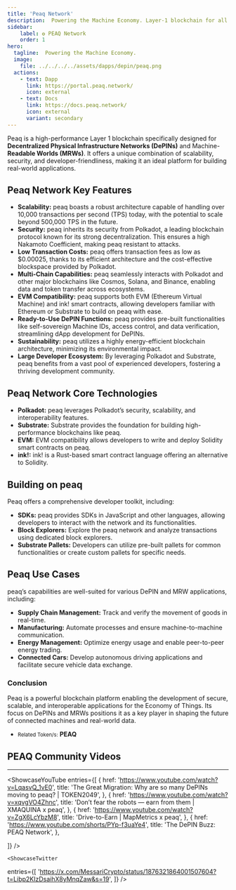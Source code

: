 ```yaml
---
title: 'Peaq Network'
description:  Powering the Machine Economy. Layer-1 blockchain for all things real. Home of DePIN, Machine RWA, and Machine DeFi.
sidebar:
    label: ✪ PEAQ Network
    order: 1
hero:
  tagline:  Powering the Machine Economy.
  image: 
    file: ../../../../assets/dapps/depin/peaq.png
  actions:
    - text: Dapp
      link: https://portal.peaq.network/
      icon: external
    - text: Docs
      link: https://docs.peaq.network/
      icon: external
      variant: secondary
---
```



Peaq is a high-performance Layer 1 blockchain specifically designed for **Decentralized Physical Infrastructure Networks (DePINs)** and Machine-**Readable Worlds (MRWs)**. It offers a unique combination of scalability, security, and developer-friendliness, making it an ideal platform for building real-world applications.

## Peaq Network Key Features
- **Scalability:** peaq boasts a robust architecture capable of handling over 10,000 transactions per second (TPS) today, with the potential to scale beyond 500,000 TPS in the future.
- **Security:** peaq inherits its security from Polkadot, a leading blockchain protocol known for its strong decentralization. This ensures a high Nakamoto Coefficient, making peaq resistant to attacks.
- **Low Transaction Costs:** peaq offers transaction fees as low as $0.00025, thanks to its efficient architecture and the cost-effective blockspace provided by Polkadot.
- **Multi-Chain Capabilities:** peaq seamlessly interacts with Polkadot and other major blockchains like Cosmos, Solana, and Binance, enabling data and token transfer across ecosystems.
- **EVM Compatibility:** peaq supports both EVM (Ethereum Virtual Machine) and ink! smart contracts, allowing developers familiar with Ethereum or Substrate to build on peaq with ease.
- **Ready-to-Use DePIN Functions:** peaq provides pre-built functionalities like self-sovereign Machine IDs, access control, and data verification, streamlining dApp development for DePINs.
- **Sustainability:** peaq utilizes a highly energy-efficient blockchain architecture, minimizing its environmental impact.
- **Large Developer Ecosystem:** By leveraging Polkadot and Substrate, peaq benefits from a vast pool of experienced developers, fostering a thriving development community.

## Peaq Network Core Technologies
- **Polkadot:** peaq leverages Polkadot’s security, scalability, and interoperability features.
- **Substrate:** Substrate provides the foundation for building high-performance blockchains like peaq.
- **EVM:** EVM compatibility allows developers to write and deploy Solidity smart contracts on peaq.
- **ink!:** ink! is a Rust-based smart contract language offering an alternative to Solidity.

## Building on peaq
Peaq offers a comprehensive developer toolkit, including:
- **SDKs:** peaq provides SDKs in JavaScript and other languages, allowing developers to interact with the network and its functionalities.
- **Block Explorers:** Explore the peaq network and analyze transactions using dedicated block explorers.
- **Substrate Pallets:** Developers can utilize pre-built pallets for common functionalities or create custom pallets for specific needs.

## Peaq Use Cases
peaq’s capabilities are well-suited for various DePIN and MRW applications, including:
- **Supply Chain Management:** Track and verify the movement of goods in real-time.
- **Manufacturing:** Automate processes and ensure machine-to-machine communication.
- **Energy Management:** Optimize energy usage and enable peer-to-peer energy trading.
- **Connected Cars:** Develop autonomous driving applications and facilitate secure vehicle data exchange.

### Conclusion
Peaq is a powerful blockchain platform enabling the development of secure, scalable, and interoperable applications for the Economy of Things. Its focus on DePINs and MRWs positions it as a key player in shaping the future of connected machines and real-world data.
- <small>Related Token/s:</small> **PEAQ**



## PEAQ Community Videos
------------
<ShowcaseYouTube
  entries={[
    {
      href: 'https://www.youtube.com/watch?v=LqasvQ_1vE0',
      title: 'The Great Migration: Why are so many DePINs moving to peaq? | TOKEN2049',
    },
        {
      href: 'https://www.youtube.com/watch?v=xqvgVO4Zhnc',
      title: 'Don’t fear the robots — earn from them | XMAQUINA x peaq',
    },
        {
      href: 'https://www.youtube.com/watch?v=ZgX6LcYbzM8',
      title: 'Drive-to-Earn | MapMetrics x peaq',
    },
        {
      href: 'https://www.youtube.com/shorts/PYp-f3uaYe4',
      title: 'The DePIN Buzz: PEAQ Network',
    },
  
  ]} />

    <ShowcaseTwitter
  entries={[
    'https://x.com/MessariCrypto/status/1876321864001507604?t=Libp2KIzDsaihX8yMnqZaw&s=19',
  ]}
/>

 <script async src="https://platform.twitter.com/widgets.js" charset="utf-8"></script>